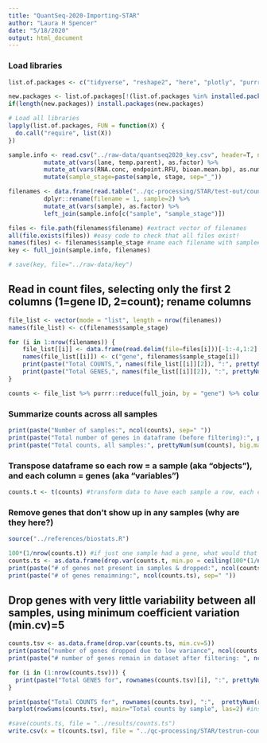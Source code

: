 ```yaml
---
title: "QuantSeq-2020-Importing-STAR"
author: "Laura H Spencer"
date: "5/18/2020"
output: html_document
---
```


### Load libraries

```r
list.of.packages <- c("tidyverse", "reshape2", "here", "plotly", "purrr") #add new libraries here 

new.packages <- list.of.packages[!(list.of.packages %in% installed.packages()[,"Package"])]
if(length(new.packages)) install.packages(new.packages)

# Load all libraries 
lapply(list.of.packages, FUN = function(X) {
  do.call("require", list(X)) 
})
```



```r
sample.info <- read.csv("../raw-data/quantseq2020_key.csv", header=T, na.strings = NA) %>%
          mutate_at(vars(lane, temp.parent), as.factor) %>% 
          mutate_at(vars(RNA.conc, endpoint.RFU, bioan.mean.bp), as.numeric) %>%
          mutate(sample_stage=paste(sample, stage, sep="_"))

filenames <- data.frame(read.table("../qc-processing/STAR/test-out/countsfilenames.txt", header = F, stringsAsFactors = F, fill = FALSE)) %>%
          dplyr::rename(filename = 1, sample=2) %>% 
          mutate_at(vars(sample), as.factor) %>% 
          left_join(sample.info[c("sample", "sample_stage")])

files <- file.path(filenames$filename) #extract vector of filenames 
all(file.exists(files)) #easy code to check that all files exist! 
names(files) <- filenames$sample_stage #name each filename with sample#_type
key <- full_join(sample.info, filenames) 

# save(key, file="../raw-data/key")
```

## Read in count files, selecting only the first 2 columns (1=gene ID, 2=count); rename columns 

```r
file_list <- vector(mode = "list", length = nrow(filenames))
names(file_list) <- c(filenames$sample_stage)

for (i in 1:nrow(filenames)) {
    file_list[[i]] <- data.frame(read.delim(file=files[i]))[-1:-4,1:2]
    names(file_list[[i]]) <- c("gene", filenames$sample_stage[i])
    print(paste("Total COUNTS,", names(file_list[[i]][2]), ":", prettyNum(sum(file_list[[i]][2]), big.mark=","), sep=" "))
    print(paste("Total GENES,", names(file_list[[i]][2]), ":", prettyNum(nrow(file_list[[i]] %>% filter(.[[2]] != 0)), big.mark=","), sep=" "))
}
```

```r
counts <- file_list %>% purrr::reduce(full_join, by = "gene") %>% column_to_rownames(var="gene") 
```

### Summarize counts across all samples  

```r
print(paste("Number of samples:", ncol(counts), sep=" "))
print(paste("Total number of genes in dataframe (before filtering):", prettyNum(nrow(counts), big.mark = ","), sep=" "))
print(paste("Total counts, all samples:", prettyNum(sum(counts), big.mark = ","), sep=" "))
```

### Transpose dataframe so each row = a sample (aka "objects"), and each column = genes (aka "variables") 
```r
counts.t <- t(counts) #transform data to have each sample a row, each column a gene 
```

### Remove genes that don't show up in any samples (why are they here?)
```r
source("../references/biostats.R")

100*(1/nrow(counts.t)) #if just one sample had a gene, what would that % be? 12.5. Use below to drop. 
counts.ts <- as.data.frame(drop.var(counts.t, min.po = ceiling(100*(1/nrow(counts.t)))))
print(paste("# of genes not present in samples & dropped:", ncol(counts.t) - ncol(counts.ts), sep=" "))
print(paste("# of genes remaimning:", ncol(counts.ts), sep=" "))
```

## Drop genes with very little variability between all samples, using minimum coefficient variation (min.cv)=5
```r
counts.tsv <- as.data.frame(drop.var(counts.ts, min.cv=5)) 
print(paste("number of genes dropped due to low variance", ncol(counts.ts) - ncol(counts.tsv)))
print(paste("# number of genes remain in dataset after filtering: ", ncol(counts.tsv))) 
```

```r
for (i in (1:nrow(counts.tsv))) {
  print(paste("Total GENES for", rownames(counts.tsv)[i], ":", prettyNum(ncol(counts.tsv[i,counts.tsv[i,]!=0]), big.mark=","), sep=" "))
}

print(paste("Total COUNTS for", rownames(counts.tsv), ":",  prettyNum(rowSums(counts.tsv), big.mark = ","), sep=" "))
barplot(rowSums(counts.tsv), main="Total counts by sample", las=2) #inspect total counts by sample

#save(counts.ts, file = "../results/counts.ts")
write.csv(x = t(counts.tsv), file = "../qc-processing/STAR/testrun-counts.csv")
```

